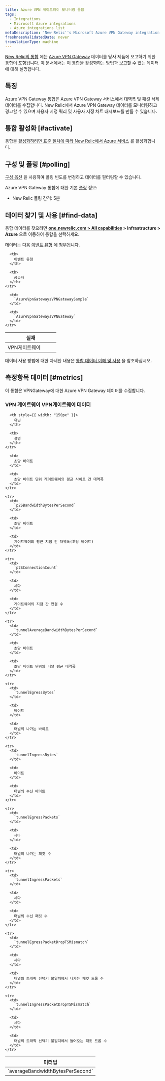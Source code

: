 ```yaml
---
title: Azure VPN 게이트웨이 모니터링 통합
tags:
  - Integrations
  - Microsoft Azure integrations
  - Azure integrations list
metaDescription: 'New Relic''s Microsoft Azure VPN Gateway integration: what data it reports and how to enable it.'
freshnessValidatedDate: never
translationType: machine
---
```


[New Relic의 통합](/docs/infrastructure/integrations-getting-started/getting-started/introduction-infrastructure-integrations) 에는 [Azure VPN Gateway](https://docs.microsoft.com/en-us/azure/vpn-gateway/vpn-gateway-about-vpngateways) 데이터를 당사 제품에 보고하기 위한 통합이 포함됩니다. 이 문서에서는 이 통합을 활성화하는 방법과 보고할 수 있는 데이터에 대해 설명합니다.

## 특징

Azure VPN Gateway 통합은 Azure VPN Gateway 서비스에서 대역폭 및 패킷 삭제 데이터를 수집합니다. New Relic에서 Azure VPN Gateway 데이터를 모니터링하고 경고할 수 있으며 사용자 지정 쿼리 및 사용자 지정 차트 대시보드를 만들 수 있습니다.

## 통합 활성화 [#activate]

통합을 [활성화하려면 표준 절차에 따라 New Relic에서 Azure 서비스](/docs/infrastructure/microsoft-azure-integrations/getting-started/activate-azure-integrations) 를 활성화합니다.

## 구성 및 폴링 [#polling]

[구성 옵션](/docs/integrations/new-relic-integrations/getting-started/configure-polling-frequency-data-collection-cloud-integrations) 을 사용하여 폴링 빈도를 변경하고 데이터를 필터링할 수 있습니다.

Azure VPN Gateway 통합에 대한 기본 [폴링](/docs/infrastructure/microsoft-azure-integrations/getting-started/azure-integration-polling) 정보:

* New Relic 폴링 간격: 5분

## 데이터 찾기 및 사용 [#find-data]

통합 데이터를 찾으려면 <DNT>**[one.newrelic.com > All capabilities](https://one.newrelic.com/all-capabilities) > Infrastructure > Azure**</DNT> 으로 이동하여 통합을 선택하세요.

데이터는 다음 [이벤트 유형](/docs/data-apis/understand-data/new-relic-data-types/#event-data) 에 첨부됩니다.

<table>
  <thead>
    <tr>
      <th width="150px">
        실재
      </th>

      <th>
        이벤트 유형
      </th>

      <th>
        공급자
      </th>
    </tr>
  </thead>

  <tbody>
    <tr>
      <td>
        VPN게이트웨이
      </td>

      <td>
        `AzureVpnGatewaysVPNGatewaySample`
      </td>

      <td>
        `AzureVpnGatewaysVPNGateway`
      </td>
    </tr>
  </tbody>
</table>

데이터 사용 방법에 대한 자세한 내용은 [통합 데이터 이해 및 사용](/docs/infrastructure/integrations/find-use-infrastructure-integration-data) 을 참조하십시오.

## 측정항목 데이터 [#metrics]

이 통합은 VPNGateway에 대한 Azure VPN Gateway 데이터를 수집합니다.

### VPN 게이트웨이 VPN게이트웨이 데이터

<table>
  <thead>
    <tr>
      <th style={{ width: "375px" }}>
        미터법
      </th>

      <th style={{ width: "150px" }}>
        유닛
      </th>

      <th>
        설명
      </th>
    </tr>
  </thead>

  <tbody>
    <tr>
      <td>
        `averageBandwidthBytesPerSecond`
      </td>

      <td>
        초당 바이트
      </td>

      <td>
        초당 바이트 단위 게이트웨이의 평균 사이트 간 대역폭
      </td>
    </tr>

    <tr>
      <td>
        `p2SBandwidthBytesPerSecond`
      </td>

      <td>
        초당 바이트
      </td>

      <td>
        게이트웨이의 평균 지점 간 대역폭(초당 바이트)
      </td>
    </tr>

    <tr>
      <td>
        `p2SConnectionCount`
      </td>

      <td>
        세다
      </td>

      <td>
        게이트웨이의 지점 간 연결 수
      </td>
    </tr>

    <tr>
      <td>
        `tunnelAverageBandwidthBytesPerSecond`
      </td>

      <td>
        초당 바이트
      </td>

      <td>
        초당 바이트 단위의 터널 평균 대역폭
      </td>
    </tr>

    <tr>
      <td>
        `tunnelEgressBytes`
      </td>

      <td>
        바이트
      </td>

      <td>
        터널의 나가는 바이트
      </td>
    </tr>

    <tr>
      <td>
        `tunnelIngressBytes`
      </td>

      <td>
        바이트
      </td>

      <td>
        터널의 수신 바이트
      </td>
    </tr>

    <tr>
      <td>
        `tunnelEgressPackets`
      </td>

      <td>
        세다
      </td>

      <td>
        터널의 나가는 패킷 수
      </td>
    </tr>

    <tr>
      <td>
        `tunnelIngressPackets`
      </td>

      <td>
        세다
      </td>

      <td>
        터널의 수신 패킷 수
      </td>
    </tr>

    <tr>
      <td>
        `tunnelEgressPacketDropTSMismatch`
      </td>

      <td>
        세다
      </td>

      <td>
        터널의 트래픽 선택기 불일치에서 나가는 패킷 드롭 수
      </td>
    </tr>

    <tr>
      <td>
        `tunnelIngressPacketDropTSMismatch`
      </td>

      <td>
        세다
      </td>

      <td>
        터널의 트래픽 선택기 불일치에서 들어오는 패킷 드롭 수
      </td>
    </tr>
  </tbody>
</table>